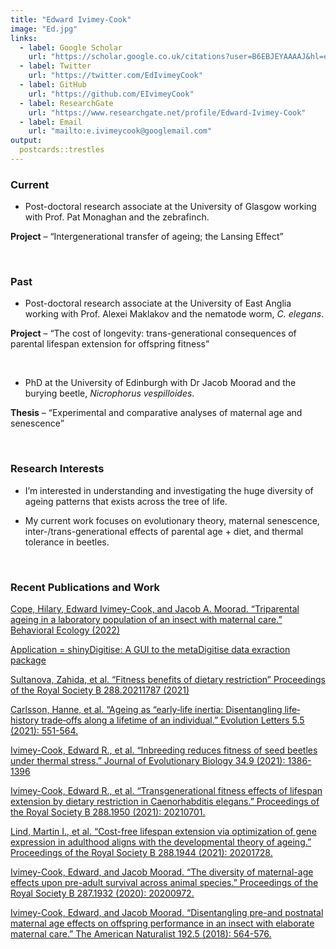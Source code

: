 ```yaml
---
title: "Edward Ivimey-Cook"
image: "Ed.jpg"
links:
  - label: Google Scholar
    url: "https://scholar.google.co.uk/citations?user=B6EBJEYAAAAJ&hl=en"
  - label: Twitter
    url: "https://twitter.com/EdIvimeyCook"
  - label: GitHub
    url: "https://github.com/EIvimeyCook"
  - label: ResearchGate
    url: "https://www.researchgate.net/profile/Edward-Ivimey-Cook"
  - label: Email
    url: "mailto:e.ivimeycook@googlemail.com"
output:
  postcards::trestles
---
```

 
### Current

* Post-doctoral research associate at the University of Glasgow working with Prof. Pat Monaghan and the zebrafinch. 

**Project** – “Intergenerational transfer of ageing; the Lansing Effect”

\

### Past

* Post-doctoral research associate at the University of East Anglia working with Prof. Alexei Maklakov and the nematode worm, *C. elegans*. 

**Project** – “The cost of longevity: trans-generational consequences of parental lifespan extension for offspring fitness”

\

* PhD at the University of Edinburgh with Dr Jacob Moorad and the burying beetle, *Nicrophorus vespilloides*.

**Thesis** – “Experimental and comparative analyses of maternal age and senescence”

\

### Research Interests

* I'm interested in understanding and investigating the huge diversity of ageing patterns that exists across the tree of life.

* My current work focuses on evolutionary theory, maternal senescence, inter-/trans-generational effects of parental age + diet, and thermal tolerance in beetles.

\

### Recent Publications and Work

[Cope, Hilary, Edward Ivimey-Cook, and Jacob A. Moorad. "Triparental ageing in a laboratory population of an insect with maternal care." Behavioral Ecology (2022)](https://academic.oup.com/beheco/advance-article/doi/10.1093/beheco/arac078/6674571?searchresult=1)

[Application = shinyDigitise: A GUI to the metaDigitise data exraction package](https://github.com/EIvimeyCook/ShinyDigitise)

[Sultanova, Zahida, et al. "Fitness benefits of dietary restriction" Proceedings of the Royal Society B 288.20211787 (2021)](https://doi.org/10.1098/rspb.2021.1787)

[Carlsson, Hanne, et al. "Ageing as “early‐life inertia: Disentangling life‐history trade‐offs along a lifetime of an individual." Evolution Letters 5.5 (2021): 551-564.](https://onlinelibrary.wiley.com/doi/full/10.1002/evl3.254)

[Ivimey-Cook, Edward R., et al. "Inbreeding reduces fitness of seed beetles under thermal stress." Journal of Evolutionary Biology 34.9 (2021): 1386-1396](https://onlinelibrary.wiley.com/doi/10.1111/jeb.13899)

[Ivimey-Cook, Edward R., et al. "Transgenerational fitness effects of lifespan extension by dietary restriction in Caenorhabditis elegans." Proceedings of the Royal Society B 288.1950 (2021): 20210701.](https://royalsocietypublishing.org/doi/full/10.1098/rspb.2021.0701) 

[Lind, Martin I., et al. "Cost-free lifespan extension via optimization of gene expression in adulthood aligns with the developmental theory of ageing." Proceedings of the Royal Society B 288.1944 (2021): 20201728.](https://royalsocietypublishing.org/doi/full/10.1098/rspb.2020.1728)

[Ivimey-Cook, Edward, and Jacob Moorad. "The diversity of maternal-age effects upon pre-adult survival across animal species." Proceedings of the Royal Society B 287.1932 (2020): 20200972.](https://royalsocietypublishing.org/doi/full/10.1098/rspb.2020.0972)

[Ivimey-Cook, Edward, and Jacob Moorad. "Disentangling pre-and postnatal maternal age effects on offspring performance in an insect with elaborate maternal care." The American Naturalist 192.5 (2018): 564-576.](https://www.journals.uchicago.edu/doi/full/10.1086/699654)
